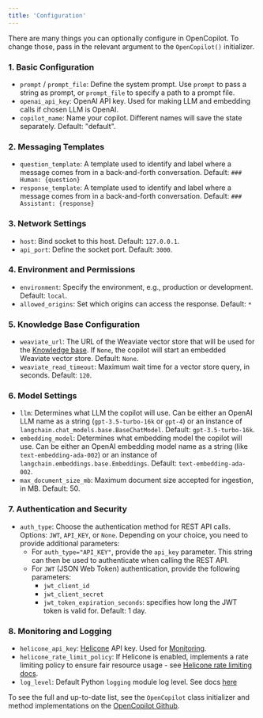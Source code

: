 ```yaml
---
title: 'Configuration'
---
```


There are many things you can optionally configure in OpenCopilot. To change those, pass in the relevant argument to the `OpenCopilot()` initializer.

### 1. Basic Configuration

* `prompt` / `prompt_file`: Define the system prompt. Use `prompt` to pass a string as prompt, or `prompt_file` to specify a path to a prompt file.
* `openai_api_key`:  OpenAI API key. Used for making LLM and embedding calls if chosen LLM is OpenAI.
* `copilot_name`: Name your copilot. Different names will save the state separately. Default: "default".

### 2. Messaging Templates

* `question_template`: A template used to identify and label where a message comes from in a back-and-forth conversation. Default: `### Human: {question}`
* `response_template`: A template used to identify and label where a message comes from in a back-and-forth conversation. Default: `### Assistant: {response}`

### 3. Network Settings

* `host`: Bind socket to this host. Default: `127.0.0.1`.
* `api_port`: Define the socket port. Default: `3000`.

### 4. Environment and Permissions

* `environment`: Specify the environment, e.g., production or development. Default: `local`.
* `allowed_origins`: Set which origins can access the response. Default: `*`

### 5. Knowledge Base Configuration

* `weaviate_url`: The URL of the Weaviate vector store that will be used for the [Knowledge base](/create/knowledge-base). If `None`, the copilot will start an embedded Weaviate vector store. Default: `None`.
* `weaviate_read_timeout`: Maximum wait time for a vector store query, in seconds. Default: `120`.

### 6. Model Settings

* `llm`: Determines what LLM the copilot will use. Can be either an OpenAI LLM name as a string (`gpt-3.5-turbo-16k` or `gpt-4`) or an instance of `langchain.chat_models.base.BaseChatModel`. Default: `gpt-3.5-turbo-16k`.
* `embedding_model`: Determines what embedding model the copilot will use. Can be either an OpenAI embedding model name as a string (like `text-embedding-ada-002`) or an instance of `langchain.embeddings.base.Embeddings`. Default: `text-embedding-ada-002`.
* `max_document_size_mb`: Maximum document size accepted for ingestion, in MB. Default: 50.

### 7. Authentication and Security

* `auth_type`: Choose the authentication method for REST API calls. Options: `JWT`, `API_KEY`, or `None`. Depending on your choice, you need to provide additional parameters:
    * For `auth_type="API_KEY"`, provide the `api_key` parameter. This string can then be used to authenticate when calling the REST API.
    * For `JWT` (JSON Web Token) authentication, provide the following parameters:
        * `jwt_client_id`
        * `jwt_client_secret`
        * `jwt_token_expiration_seconds`: specifies how long the JWT token is valid for. Default: 1 day.

### 8. Monitoring and Logging

* `helicone_api_key`: [Helicone](https://www.helicone.ai/) API key. Used for [Monitoring](/integrate/monitoring).
* `helicone_rate_limit_policy`: If Helicone is enabled, implements a rate limiting policy to ensure fair resource usage - see [Helicone rate limiting docs](https://docs.helicone.ai/features/advanced-usage/custom-rate-limits).
* `log_level`: Default Python `logging` module log level. See docs [here](https://docs.python.org/3/library/logging.html#levels)

To see the full and up-to-date list, see the `OpenCopilot` class initializer and method implementations on the [OpenCopilot Github](https://github.com/opencopilotdev/opencopilot/blob/main/opencopilot/application.py).